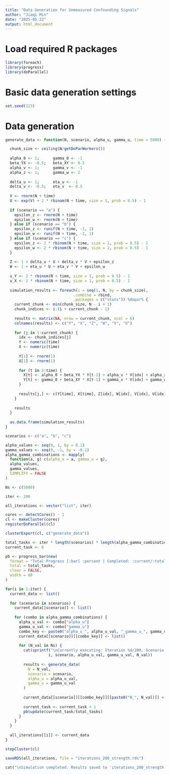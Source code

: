 ```yaml
---
title: "Data Generation for Unmeasured Confounding Signals"
author: "Jiaqi Min"
date: "2025-05-22"
output: html_document
---
```


# Load required R packages
```r
library(foreach)
library(progress)
library(doParallel)
```

# Basic data generation settings
```r
set.seed(123)
```

# Data generation
```r
generate_data <- function(N, scenario, alpha_u, gamma_u, time = 5000) {

  chunk_size <- ceiling(N/getDoParWorkers())  
  
  alpha_0 <- 1;      gamma_0 <- -1
  beta_YX <- -0.5;   beta_XY <- 0.5
  alpha_v <- 1;      gamma_v <- -1
  alpha_z <- 1;      gamma_w <- 2
  
  delta_u <- 1;      eta_u <- -1
  delta_v <- -0.5;   eta_v  <- 0.5
  
  V <- rnorm(N + time)
  U <- exp(V) + 2 * rbinom(N + time, size = 1, prob = 0.5) - 1
  
  if (scenario == "a") {
    epsilon_z <- rnorm(N + time)
    epsilon_w <- rnorm(N + time)
  } else if (scenario == "b") {
    epsilon_z <- runif(N + time, -1, 1)
    epsilon_w <- runif(N + time, -1, 1)
  } else if (scenario == "c") {
    epsilon_z <- 2 * rbinom(N + time, size = 1, prob = 0.5) - 1
    epsilon_w <- 2 * rbinom(N + time, size = 1, prob = 0.5) - 1
  }
  
  Z <- 1 + delta_u * U + delta_v * V + epsilon_z
  W <- 1 + eta_u * U + eta_v * V + epsilon_w
  
  u_Y <- 2 * rbinom(N + time, size = 1, prob = 0.5) - 1
  u_X <- 2 * rbinom(N + time, size = 1, prob = 0.5) - 1
  
  simulation_results <- foreach(i = seq(1, N, by = chunk_size), 
                              .combine = rbind, 
                              .packages = c("stats")) %dopar% {
    current_chunk <- min(chunk_size, N - i + 1)
    chunk_indices <- i:(i + current_chunk - 1)
    
    results <- matrix(NA, nrow = current_chunk, ncol = 6)
    colnames(results) <- c("Y", "X", "Z", "W", "V", "U")
    
    for (j in 1:current_chunk) {
      idx <- chunk_indices[j]
      Y <- numeric(time)
      X <- numeric(time)
      
      Y[1] <- rnorm(1)
      X[1] <- rnorm(1)
      
      for (t in 2:time) {
        X[t] <- alpha_0 + beta_YX * Y[t-1] + alpha_v * V[idx] + alpha_z * Z[idx] + alpha_u * U[idx] + u_X[idx]
        Y[t] <- gamma_0 + beta_XY * X[t-1] + gamma_v * V[idx] + gamma_w * W[idx] + gamma_u * U[idx] + u_Y[idx]
      }
      
      results[j,] <- c(Y[time], X[time], Z[idx], W[idx], V[idx], U[idx])
    }
    
    results
  }
  
  as.data.frame(simulation_results)
}
```

```r
scenarios <- c("a", "b", "c")

alpha_values <- seq(0, 1, by = 0.1)
gamma_values <- seq(0, -1, by = -0.1)
alpha_gamma_combinations <- mapply(
  function(a, g) c(alpha_u = a, gamma_u = g),
  alpha_values,
  gamma_values,
  SIMPLIFY = FALSE
)

Ns <- c(5000)
```

```r
iter <- 200

all_iterations <- vector("list", iter)

cores <- detectCores() - 1
cl <- makeCluster(cores)
registerDoParallel(cl)

clusterExport(cl, c("generate_data"))

total_tasks <- iter * length(scenarios) * length(alpha_gamma_combinations) * length(Ns)
current_task <- 0

pb <- progress_bar$new(
  format = "Total Progress [:bar] :percent | Completed: :current/:total | ETA: :eta",
  total = total_tasks,
  clear = FALSE,
  width = 80
)

for(i in 1:iter) {
  current_data <- list()
  
  for (scenario in scenarios) {
    current_data[[scenario]] <- list()
    
    for (combo in alpha_gamma_combinations) {
      alpha_u_val <- combo["alpha_u"]
      gamma_u_val <- combo["gamma_u"]
      combo_key <- paste0("alpha_u_", alpha_u_val, "_gamma_u_", gamma_u_val)
      current_data[[scenario]][[combo_key]] <- list()
      
      for (N_val in Ns) {
        cat(sprintf("\nCurrently executing: Iteration %d/200, Scenario %s, Alpha=%.2f, Gamma=%.2f, N=%d", 
                   i, scenario, alpha_u_val, gamma_u_val, N_val))
        
        results <- generate_data(
          N = N_val,
          scenario = scenario,
          alpha_u = alpha_u_val,
          gamma_u = gamma_u_val
        )
        
        current_data[[scenario]][[combo_key]][[paste0("N_", N_val)]] <- results
        
        current_task <- current_task + 1
        pb$update(current_task/total_tasks)
      }
    }
  }
  
  all_iterations[[i]] <- current_data
}

stopCluster(cl)

saveRDS(all_iterations, file = "iterations_200_strength.rds")

cat("\nSimulation completed. Results saved to 'iterations_200_strength.rds'\n")
```